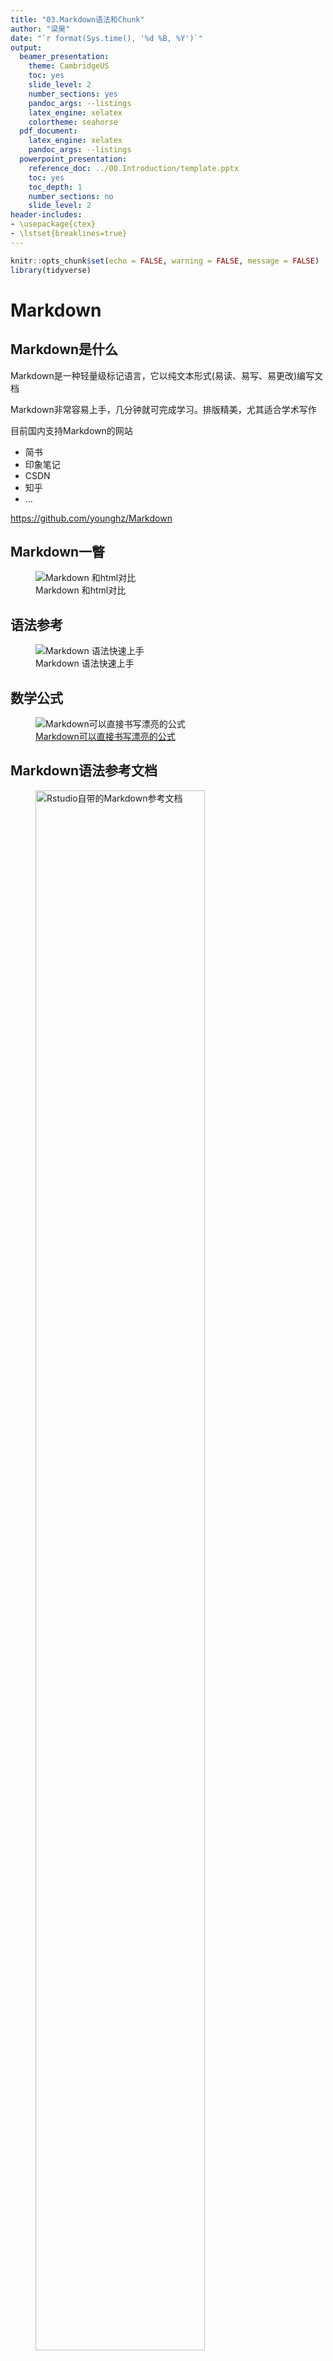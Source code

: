 ```yaml
---
title: "03.Markdown语法和Chunk"
author: "梁昊"
date: "`r format(Sys.time(), '%d %B, %Y')`"
output:
  beamer_presentation: 
    theme: CambridgeUS
    toc: yes
    slide_level: 2
    number_sections: yes
    pandoc_args: --listings
    latex_engine: xelatex
    colortheme: seahorse
  pdf_document:
    latex_engine: xelatex
    pandoc_args: --listings
  powerpoint_presentation:
    reference_doc: ../00.Introduction/template.pptx
    toc: yes
    toc_depth: 1
    number_sections: no
    slide_level: 2
header-includes:
- \usepackage{ctex}
- \lstset{breaklines=true}
---
```


```r
knitr::opts_chunk$set(echo = FALSE, warning = FALSE, message = FALSE)
library(tidyverse)
```

# Markdown

## Markdown是什么

Markdown是一种轻量级标记语言，它以纯文本形式(易读、易写、易更改)编写文档

Markdown非常容易上手，几分钟就可完成学习。排版精美，尤其适合学术写作

目前国内支持Markdown的网站

-   简书
-   印象笔记
-   CSDN
-   知乎
-   ...

<https://github.com/younghz/Markdown>

## Markdown一瞥

![Markdown 和html对比](images/md2html.png)

## 语法参考

![Markdown 语法快速上手](images/text.png)

## 数学公式

![[Markdown可以直接书写漂亮的公式](https://www.jianshu.com/p/e74eb43960a1)](images/equation.png)

## Markdown语法参考文档

![Rstudio自带的Markdown参考文档](images/md_help.png){width=80%}

# 代码块（Code Chunks）

## Code Chunks是R Markdown的灵魂

R Markdown的Code Chunks（代码块）是可以执行的，这就让数据分析可以在文档中执行，并按照自己的意愿进行控制

Chunks可以是R代码，也可以是其他语言，如Python

代码块```` ```{语言名称} ````开头，```` ``` ````结尾。

插入Chunk快捷键为Ctrl + Alt + I (OS X: Cmd + Option + I)

````md
```{r chunk-name} `r ''`
print ("a code chunk")
```
````

## Chunk和block的区别

Markdown代码块（code block）为纯文本，无法执行

````md
```r  
print("This will NOT be printed!")  
```  
````

Chunk，可以执行

````md
```{r} `r ''`
print("This will be printed!") 
```  
````

代码还有一种inline方式（行内执行）

````md
There are `r knitr::inline_expr('nrow(iris)')` observations in the **iris** dataset.
````

There are `r nrow(iris)` observations in the **iris** dataset.


## Chunk output options

```r
data.frame(
  Option = c(
  "eval",
  "echo",
  "include",
  "cache",
  "",
  "参数",
  "caption",
  "fig.cap"
),  
  Code = c(
  "输出结果？",
   "显示代码？",
   "输出代码和结果？",
   "保留缓存？避免重复执行",
   "",
   "FALSE/TRUE",
   "表格题注",
   "图片题注"
	)
) %>% 
  knitr::kable()
```


## 常用设定

```r
data.frame(
  Option = c(
  "Show output only",
  "Show code and output",
  "Show code (don't run code)",
  "Show nothing (run code)",
  "Show nothing (don't run code)",
  "",
  "Hide warnings",
  "Hide messages"
),  
  Code = c(
  "echo=FALSE",
   "echo=TRUE",
   "eval=FALSE",
   "include=FALSE",
   "include=FALSE, eval=FALSE",
   "",
   "warnings=FALSE",
   "messages=FALSE"
	)
) %>% 
  knitr::kable()
```

## Chunk默认设定

如果你的Rmd文档代码Chunk设定都基本一致，那可以在文档开头设定一个默认，后面的Chunks都会依照该设定


````md
```{r default, include=FALSE} `r ''`
knitr::opts_chunk$set(echo = FALSE,
                      message = FALSE,
                      warning = FALSE)
```
````
## 插入其他语言Chunk

````
```{python} `r ''`
library(reticulate)
print("Hi,python")
import this
```
````
运行Python，需要安装 ‘reticulate’ ，并设置Python引擎(Tools--Global Options--Python)

# 课后作业

## 课后作业

新建一个R Markdown文档

-   创建一个代码块，并输入plot(cars)
-   只输出图片，不输出代码
-   图题为'cars plot'
-   输出文档为word